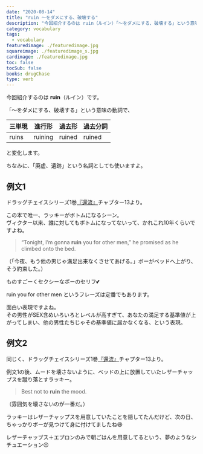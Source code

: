 ```yaml
---
date: "2020-08-14"
title: "ruin ～をダメにする、破壊する"
description: "今回紹介するのは ruin（ルイン）「～をダメにする、破壊する」という意味の動詞です。例文は、ドラッグチェイスシリーズ1巻『還流』より"
category: vocabulary
tags:
  - vocabulary
featuredimage: ./featuredimage.jpg
squareimage: ./featuredimage_s.jpg
cardimage: ./featuredimage.jpg
toc: false
tocSub: false
books: drugChase
type: verb
---
```



今回紹介するのは __ruin__（ルイン）です。  

「～をダメにする、破壊する」という意味の動詞で、

|三単現|進行形|過去形|過去分詞|
|---|---|---|---|
|ruins|ruining|ruined|ruined|

と変化します。

ちなみに、「廃虚、遺跡」という名詞としても使いますよ。

## 例文1

ドラッグチェイスシリーズ1巻[『還流』](/mm-romance/the-mermaid-murders/)チャプター13より。

この本で唯一、ラッキーがボトムになるシーン。  
ヴィクター以来、誰に対してもボトムになってないって、かれこれ10年くらいですよね。

<Blockquote book srcBook="diversion" lang="en" chapter="13">
“Tonight, I’m gonna <strong>ruin</strong> you for other men,” he promised as he climbed onto the bed.
</Blockquote>

<p className="translation">（「今夜、もう他の男じゃ満足出来なくさせてあげる。」ボーがベッドへ上がり、そう約束した。）</p>

ものすごーくセクシーなボーのセリフ💕

ruin you for other men というフレーズは定番でもあります。

面白い表現ですよね。  
その男性がSEX含めいろいろとレベルが高すぎて、あなたの満足する基準値が上がってしまい、他の男性たちじゃその基準値に届かなくなる、という表現。

## 例文2

同じく、ドラッグチェイスシリーズ1巻[『還流』](/mm-romance/the-mermaid-murders/)チャプター13より。

例文1の後、ムードを壊さないように、ベッドの上に放置していたレザーチャップスを蹴り落とすラッキー。

<Blockquote book srcBook="diversion" lang="en" chapter="13">
Best not to <strong>ruin</strong> the mood.
</Blockquote>

<p className="translation">（雰囲気を壊さないのが一番だ。）</p>

ラッキーはレザーチャップスを用意していたことを隠してたんだけど、次の日、ちゃっかりボーが見つけて身に付けてましたね😆

レザーチャップス＋エプロンのみで朝ごはんを用意してるという、夢のようなシチュエーション😍

<VocabularyFooter book="diversion" />
